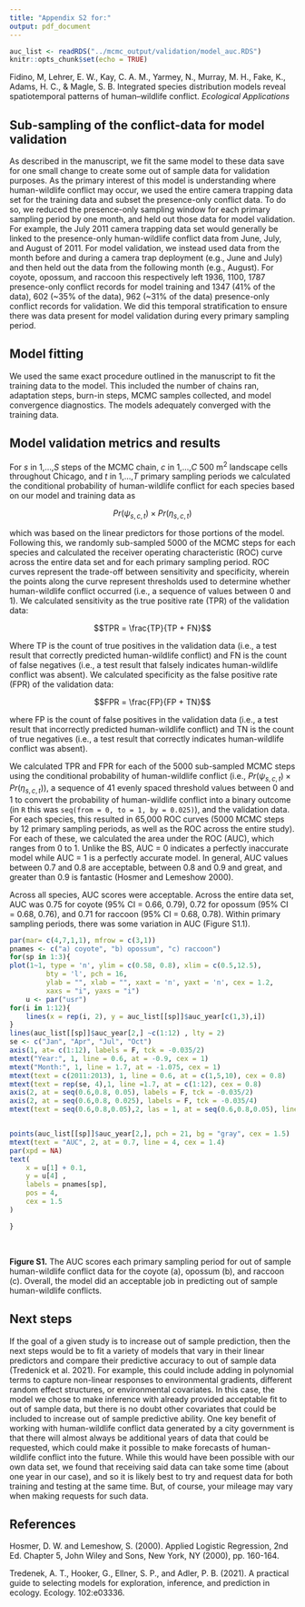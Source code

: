 ```yaml
---
title: "Appendix S2 for:"
output: pdf_document
---
```


```r
auc_list <- readRDS("../mcmc_output/validation/model_auc.RDS")
knitr::opts_chunk$set(echo = TRUE)
```

Fidino, M, Lehrer, E. W., Kay, C. A. M., Yarmey, N., Murray, M. H., Fake, K., Adams, H. C., & Magle, S. B. Integrated species distribution models reveal spatiotemporal patterns of human–wildlife conflict. *Ecological Applications*




## Sub-sampling of the conflict-data for model validation


As described in the manuscript, we fit the same model to these data save for one small change to create some out of sample data for validation purposes. As the primary interest of this model is understanding where human-wildlife conflict may occur, we used the entire camera trapping data set for the training data and subset the presence-only conflict data. To do so, we reduced the presence-only sampling window for each primary sampling period by one month, and held out those data for model validation. For example, the July 2011 camera trapping data set would generally be linked to the presence-only human-wildlife conflict data from June, July, and August of 2011. For model validation, we instead used data from the month before and during a camera trap deployment (e.g., June and July) and then held out the data from the following month (e.g., August). For coyote, opossum, and raccoon this respectively left 1936, 1100, 1787  presence-only conflict records for model training and 1347 (41% of the data), 602 (~35% of the data), 962 (~31% of the data) presence-only conflict records for validation. We did this temporal stratification to ensure there was data present for model validation during every primary sampling period.

## Model fitting

We used the same exact procedure outlined in the manuscript to fit the training data to the model. This included the number of chains ran, adaptation steps, burn-in steps, MCMC samples collected, and model convergence diagnostics. The models adequately converged with the training data.

## Model validation metrics and results

For *s* in 1,...,*S* steps of the MCMC chain, *c* in 1,...,*C* 500 m^2^ landscape cells throughout Chicago, and *t* in 1,...,*T* primary sampling periods we calculated the conditional probability of human-wildlife conflict for each species based on our model and training data as

$$Pr(\psi_{s,c,t}) \times Pr(\eta_{s,c,t})$$

which was based on the linear predictors for those portions of the model. Following this, we randomly sub-sampled 5000 of the MCMC steps for each species and calculated the receiver operating characteristic (ROC) curve across the entire data set and for each primary sampling period. ROC curves represent the trade-off between sensitivity and specificity, wherein the points along the curve represent thresholds used to determine whether human-wildlife conflict occurred (i.e., a sequence of values between 0 and 1). We calculated sensitivity as the true positive rate (TPR) of the validation data:

$$TPR = \frac{TP}{TP + FN}$$

Where TP is the count of true positives in the validation data (i.e., a test result that correctly predicted human-wildlife conflict) and FN is the count of false negatives (i.e., a test result that falsely indicates human-wildlife conflict was absent). We calculated specificity as the false positive rate (FPR) of the validation data:

$$FPR = \frac{FP}{FP + TN}$$

where FP is the count of false positives in the validation data (i.e., a test result that incorrectly predicted human-wildlife conflict) and TN is the count of true negatives (i.e., a test result that correctly indicates human-wildlife conflict was absent). 

We calculated TPR and FPR for each of the 5000 sub-sampled MCMC steps using the conditional probability of human-wildlife conflict (i.e., $Pr(\psi_{s,c,t}) \times Pr(\eta_{s,c,t})$), a sequence of 41 evenly spaced threshold values between 0 and 1 to convert the probability of human-wildlife conflict into a binary outcome (in `R` this was `seq(from = 0, to = 1, by = 0.025)`), and the validation data. For each species, this resulted in 65,000 ROC curves (5000 MCMC steps by 12 primary sampling periods, as well as the ROC across the entire study). For each of these, we calculated the area under the ROC (AUC), which ranges from 0 to 1. Unlike the BS, AUC = 0 indicates a perfectly inaccurate model while AUC = 1 is a perfectly accurate model. In general, AUC values between 0.7 and 0.8 are acceptable, between 0.8 and 0.9 and great, and greater than 0.9 is fantastic (Hosmer and Lemeshow 2000).

Across all species, AUC scores were acceptable. Across the entire data set, AUC was 0.75 for coyote (95% CI = 0.66, 0.79), 0.72 for opossum (95% CI = 0.68, 0.76), and 0.71 for raccoon (95% CI = 0.68, 0.78). Within primary sampling periods, there was some variation in AUC (Figure S1.1).


```r
par(mar= c(4,7,1,1), mfrow = c(3,1))
pnames <- c("a) coyote", "b) opossum", "c) raccoon")
for(sp in 1:3){
plot(1~1, type = 'n', ylim = c(0.58, 0.8), xlim = c(0.5,12.5),
		 bty = 'l', pch = 16,
		 ylab = "", xlab = "", xaxt = 'n', yaxt = 'n', cex = 1.2,
		 xaxs = "i", yaxs = "i")
	u <- par("usr")
for(i in 1:12){
	lines(x = rep(i, 2), y = auc_list[[sp]]$auc_year[c(1,3),i])
}
lines(auc_list[[sp]]$auc_year[2,] ~c(1:12) , lty = 2)
se <- c("Jan", "Apr", "Jul", "Oct")
axis(1, at= c(1:12), labels = F, tck = -0.035/2)
mtext("Year:", 1, line = 0.6, at = -0.9, cex = 1)
mtext("Month:", 1, line = 1.7, at = -1.075, cex = 1)
mtext(text = c(2011:2013), 1, line = 0.6, at = c(1,5,10), cex = 0.8)
mtext(text = rep(se, 4),1, line =1.7, at = c(1:12), cex = 0.8)
axis(2, at = seq(0.6,0.8, 0.05), labels = F, tck = -0.035/2)
axis(2, at = seq(0.6,0.8, 0.025), labels = F, tck = -0.035/4)
mtext(text = seq(0.6,0.8,0.05),2, las = 1, at = seq(0.6,0.8,0.05), line = 0.8)


points(auc_list[[sp]]$auc_year[2,], pch = 21, bg = "gray", cex = 1.5)
mtext(text = "AUC", 2, at = 0.7, line = 4, cex = 1.4)
par(xpd = NA)
text(
	x = u[1] + 0.1,
	y = u[4] ,
	labels = pnames[sp],
	pos = 4,
	cex = 1.5
)

}



```
\
**Figure S1.** The AUC scores each primary sampling period for out of sample human-wildlife conflict data for the coyote (a), opossum (b), and raccoon (c). Overall, the model did an acceptable job in predicting out of sample human-wildlife conflicts.

## Next steps

If the goal of a given study is to increase out of sample prediction, then the next steps would be to fit a variety of models that vary in their linear predictors and compare their predictive accuracy to out of sample data (Tredenick et al. 2021). For example, this could include adding in polynomial terms to capture non-linear responses to environmental gradients, different random effect structures, or environmental covariates. In this case, the model we chose to make inference with already provided acceptable fit to out of sample data, but there is no doubt other covariates that could be included to increase out of sample predictive ability. One key benefit of working with human-wildlife conflict data generated by a city government is that there will almost always be additional years of data that could be requested, which could make it possible to make forecasts of human-wildlife conflict into the future. While this would have been possible with our own data set, we found that receiving said data can take some time (about one year in our case), and so it is likely best to try and request data for both training and testing at the same time. But, of course, your mileage may vary when making requests for such data. 


## References

Hosmer, D. W. and  Lemeshow, S. (2000). Applied Logistic Regression, 2nd Ed. Chapter 5, John Wiley and Sons, New York, NY (2000), pp. 160-164.

Tredenek, A. T., Hooker, G., Ellner, S. P., and Adler, P. B. (2021). A practical guide to selecting models for exploration, inference, and prediction in ecology. Ecology. 102:e03336. 
